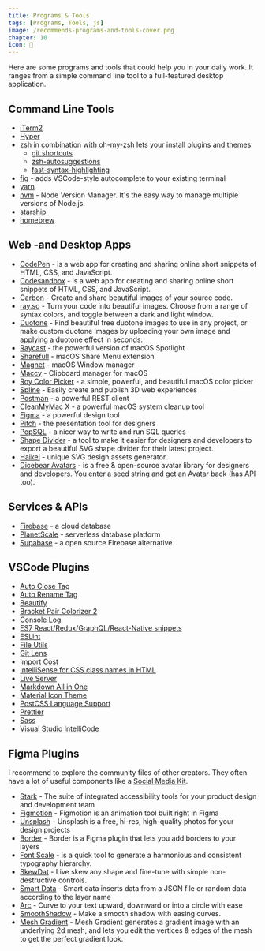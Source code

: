 ```yaml
---
title: Programs & Tools
tags: [Programs, Tools, js]
image: /recommends-programs-and-tools-cover.png
chapter: 10
icon: 🔮
---
```


Here are some programs and tools that could help you in your daily work.
It ranges from a simple command line tool to a full-featured desktop application.

## Command Line Tools

- [iTerm2](https://www.iterm2.com/)
- [Hyper](https://hyper.is/)
- [zsh](https://www.zsh.org/) in combination with [oh-my-zsh](https://github.com/robbyrussell/oh-my-zsh) lets your install plugins and themes.
  - [git shortcuts](https://kapeli.com/cheat_sheets/Oh-My-Zsh_Git.docset/Contents/Resources/Documents/index)
  - [zsh-autosuggestions](https://github.com/zsh-users/zsh-autosuggestions)
  - [fast-syntax-highlighting](https://github.com/zdharma/fast-syntax-highlighting)
- [fig](https://fig.io/) - adds VSCode-style autocomplete to your existing terminal
- [yarn](https://yarnpkg.com/)
- [nvm](https://github.com/creationix/nvm) - Node Version Manager. It's the easy way to manage multiple versions of Node.js.
- [starship](https://github.com/starship/starship)
- [homebrew](https://brew.sh/)

## Web -and Desktop Apps

- [CodePen](https://codepen.io/) - is a web app for creating and sharing online short snippets of HTML, CSS, and JavaScript.
- [Codesandbox](https://codesandbox.io/) - is a web app for creating and sharing online short snippets of HTML, CSS, and JavaScript.
- [Carbon](https://carbon.now.sh/) - Create and share beautiful images of your source code.
- [ray.so](https://ray.so/) - Turn your code into beautiful images. Choose from a range of syntax colors, and toggle between a dark and light window.
- [Duotone](https://duotone.shapefactory.co/) - Find beautiful free duotone images to use in any project, or make custom duotone images by uploading your own image and applying a duotone effect in seconds.
- [Raycast](https://raycast.com/) - the powerful version of macOS Spotlight
- [Sharefull](https://apps.apple.com/at/app/shareful/id1522267256?l=en&mt=12) - macOS Share Menu extension
- [Magnet](https://apps.apple.com/at/app/magnet/id441258766?l=en&mt=12) - macOS Window manager
- [Maccy](https://maccy.app/) - Clipboard manager for macOS
- [Roy Color Picker](https://www.useroy.com/) - a simple, powerful, and beautiful macOS color picker
- [Spline](https://spline.design/) - Easily create and publish 3D web experiences
- [Postman](https://www.getpostman.com/) - a powerful REST client
- [CleanMyMac X](https://macpaw.com/cleanmymac) - a powerful macOS system cleanup tool
- [Figma](https://www.figma.com/) - a powerful design tool
- [Pitch](https://pitch.com/) - the presentation tool for designers
- [PopSQL](https://popsql.com/) - a nicer way to write and run SQL queries
- [Shape Divider](https://shapedivider.app/) - a tool to make it easier for designers and developers to export a beautiful SVG shape divider for their latest project. 
- [Haikei](https://haikei.app/) - unique SVG design assets generator.
- [Dicebear Avatars](https://avatars.dicebear.com/) - is a free & open-source avatar library for designers and developers. You enter a seed string and get an Avatar back (has API too).

## Services & APIs

- [Firebase](https://firebase.google.com/) - a cloud database
- [PlanetScale](https://planetscale.com/) - serverless database platform
- [Supabase](https://supabase.io/) - a open source Firebase alternative

## VSCode Plugins

- [Auto Close Tag](https://marketplace.visualstudio.com/items?itemName=formulahendry.auto-close-tag)
- [Auto Rename Tag](https://marketplace.visualstudio.com/items?itemName=formulahendry.auto-rename-tag)
- [Beautify](https://marketplace.visualstudio.com/items?itemName=HookyQR.beautify)
- [Bracket Pair Colorizer 2](https://marketplace.visualstudio.com/items?itemName=CoenraadS.bracket-pair-colorizer-2)
- [Console Log](https://marketplace.visualstudio.com/items?itemName=Luis.console-log)
- [ES7 React/Redux/GraphQL/React-Native snippets](https://marketplace.visualstudio.com/items?itemName=dsznajder.es7-react-js-snippets)
- [ESLint](https://marketplace.visualstudio.com/items?itemName=dbaeumer.vscode-eslint)
- [File Utils](https://marketplace.visualstudio.com/items?itemName=sleistner.vscode-fileutils)
- [Git Lens](https://marketplace.visualstudio.com/items?itemName=eamodio.gitlens)
- [Import Cost](https://marketplace.visualstudio.com/items?itemName=wix.vscode-import-cost)
- [IntelliSense for CSS class names in HTML](https://marketplace.visualstudio.com/items?itemName=Zignd.html-css-class-completion)
- [Live Server](https://marketplace.visualstudio.com/items?itemName=ritwickdey.LiveServer)
- [Markdown All in One](https://marketplace.visualstudio.com/items?itemName=yzhang.markdown-all-in-one)
- [Material Icon Theme](https://marketplace.visualstudio.com/items?itemName=PKief.material-icon-theme)
- [PostCSS Language Support](https://marketplace.visualstudio.com/items?itemName=csstools.postcss)
- [Prettier](https://marketplace.visualstudio.com/items?itemName=esbenp.prettier-vscode)
- [Sass](https://marketplace.visualstudio.com/items?itemName=Syler.sass-indented)
- [Visual Studio IntelliCode](https://marketplace.visualstudio.com/items?itemName=VisualStudioExptTeam.vscodeintellicode)

## Figma Plugins

I recommend to explore the community files of other creators. They often have a lot of useful components like a [Social Media Kit](https://www.figma.com/community/file/929473783107528634/Social-media-kit).

- [Stark](https://www.figma.com/community/plugin/732603254453395948/Stark) - The suite of integrated accessibility tools for your product design and development team
- [Figmotion](https://www.figma.com/community/plugin/733025261168520714/Figmotion) - Figmotion is an animation tool built right in Figma
- [Unsplash](https://www.figma.com/community/plugin/738454987945972471/Unsplash) - Unsplash is a free, hi-res, high-quality photos for your design projects
- [Border](https://www.figma.com/community/plugin/740014625507871586/Border) - Border is a Figma plugin that lets you add borders to your layers
- [Font Scale](https://www.figma.com/community/plugin/741231992144144738/Font-Scale) - is a quick tool to generate a harmonious and consistent typography hierarchy.
- [SkewDat](https://www.figma.com/community/plugin/741472919529947576/SkewDat) - Live skew any shape and fine-tune with simple non-destructive controls.
- [Smart Data](https://www.figma.com/community/plugin/751874861800404329/Smart-Data) - Smart data inserts data from a JSON file or random data according to the layer name
- [Arc](https://www.figma.com/community/plugin/762070688792833472/arc) - Curve to your text upward, downward or into a circle with ease
- [SmoothShadow](https://www.figma.com/community/plugin/788830704169694737/SmoothShadow) - Make a smooth shadow with easing curves.
- [Mesh Gradient](https://www.figma.com/community/plugin/958202093377483021/Mesh-Gradient) - Mesh Gradient generates a gradient image with an underlying 2d mesh, and lets you edit the vertices & edges of the mesh to get the perfect gradient look.
